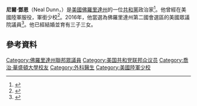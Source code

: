 {{Infobox congressional candidate
| name = 尼爾·鄧恩<br>Neal Dunn
| image = Neal Dunn, official portrait, 115th Congress.jpg
| birthname=
| state        = [[佛羅里達州|佛羅里達州]]
| district     = {{le|佛羅里達州第二國會選區|Florida's 2nd congressional district|二}}
| term_start   = 2017年1月3日
| succeeding   = {{le|格溫·格雷厄姆|Gwen Graham}}
| party = [[共和黨_(美國)|共和黨]]
| birth_date = {{birth year and age|1953}}
| birth_place =[[美國|美國]][[馬薩諸塞州|馬薩諸塞州]][[波士顿|波士顿]]
| residence = [[佛罗里达州|佛罗里达州]][[巴拿马城_(佛罗里达州)|巴拿马城]]
| religion =
| spouse = 
| children =
| alma_mater = {{le|喬治華盛頓大學醫學和健康科學學院|George Washington University School of Medicine & Health Sciences}}
| occupation = 外科醫生
| allegiance= {{flag|United States}}
| branch = [[美国陆军|美国陆军]]
| rank = [[少校|少校]]
}}

'''尼爾·鄧恩'''（Neal Dunn，{{bd|1953年}}）是[[美國|美國]][[佛羅里達州|佛羅里達州]]的一位[[共和黨_(美國)|共和黨]]政治家<ref>{{Cite web |url=http://www.850businessmagazine.com/August-September-2014/Enterprise-Floridas-Dr-Neal-Dunn-Opinion-of-The-State/ |title=存档副本 |accessdate=2016-11-30 |archive-date=2016-11-08 |archive-url=https://web.archive.org/web/20161108195238/http://www.850businessmagazine.com/August-September-2014/Enterprise-Floridas-Dr-Neal-Dunn-Opinion-of-The-State/ |dead-url=no }}</ref>。他曾經在美國陸軍服役，軍銜少校<ref>{{cite web|url=http://www.jacksoncountytimes.net/local-news/item/7050-%E2%80%9Cconservative-for-congress%E2%80%9D-neal-dunn-visits-marianna.html|title=Jackson County Times - “Conservative for Congress” Neal Dunn visits Marianna|first=Bo|last=McMullian|work=Jackson County Times|date=January 14, 2016|accessdate=November 3, 2016|archive-url=https://web.archive.org/web/20161104075945/http://www.jacksoncountytimes.net/local-news/item/7050-%E2%80%9Cconservative-for-congress%E2%80%9D-neal-dunn-visits-marianna.html|archive-date=2016-11-04|dead-url=yes}}</ref>。2016年，他當選為佛羅里達州第二國會選區的美國眾議院議員<ref>{{Cite web |url=http://www.tallahassee.com/story/news/2016/11/08/lawson-and-dunn-head-washington/93251114/ |title=存档副本 |accessdate=2016-11-30 |archive-date=2016-11-09 |archive-url=https://web.archive.org/web/20161109153559/http://www.tallahassee.com/story/news/2016/11/08/lawson-and-dunn-head-washington/93251114/ |dead-url=no }}</ref>。他已經結婚並育有三子三女。

==參考資料==
{{reflist}}
{{DEFAULTSORT:Dunn, Neal}}
[[Category:佛羅里達州聯邦眾議員|Category:佛羅里達州聯邦眾議員]]
[[Category:美国共和党联邦众议员|Category:美国共和党联邦众议员]]
[[Category:喬治·華盛頓大學校友|Category:喬治·華盛頓大學校友]]
[[Category:外科醫生|Category:外科醫生]]
[[Category:美國陸軍少校|Category:美國陸軍少校]]